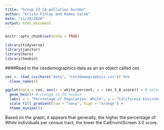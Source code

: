 ```yaml
---
title: "Group 23 CA pollution burden"
author: "Krista Finlay and Rammy Salem"
date: "11/28/2020"
output: html_document
---
```


```r
knitr::opts_chunk$set(echo = TRUE)

library(tidyverse)
library(janitor)
library(here)
library(hexbin)
```

####Read in the cesdemographics data as an an object called ces

```r
ces <- read_csv(here("data", "ces3demographics.csv")) %>% 
  clean_names()
```

```r
ggplot(data = ces, aes(x = white_percent, y = ces_3_0_score)) + # select x- and y-axis variables
  geom_hex()+ # change to 2d hexbin
  labs( x = "Percentage of Population- White", y = "California EnviroScreen Score", title = "Relationship between CalEnviroScreen Scores and Percentage of \nWhite Population per Census Tract") + # changed axis titles
  scale_fill_gradient(low = "navy", high = "orange") +
  theme_minimal()
```

Based on the graph, it appears that generally, the higher the percentage of White individuals per census tract, the lower the CalEnviroScreen 3.0 score. 
